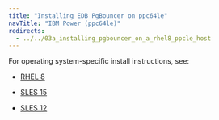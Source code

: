 ```yaml
---
title: "Installing EDB PgBouncer on ppc64le"
navTitle: "IBM Power (ppc64le)"
redirects:
  - ../../03a_installing_pgbouncer_on_a_rhel8_ppcle_host
---
```


For operating system-specific install instructions, see:

  - [RHEL 8](09_pgbouncer_rhel8_ppcle)

  - [SLES 15](11_pgbouncer_sles15_ppcle)
  - [SLES 12](12_pgbouncer_sles12_ppcle)



